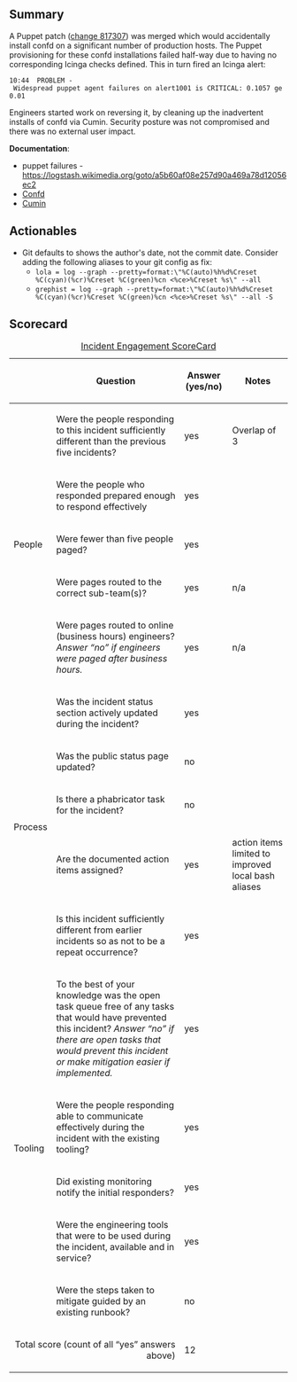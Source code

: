 {{irdoc|status=draft}}

==Summary==
{{Incident scorecard
| task = T313825
| paged-num = 0
| responders-num = 3
| coordinators = Jaime
| start = 2022-08-10 10:32:00
| end = 2022-08-10 13:31:00
| impact = No external impact.
}}

A Puppet patch ([[gerrit:c/operations/puppet/+/817307|change 817307]]) was merged which would accidentally install confd on a significant number of production hosts. The Puppet provisioning for these confd installations failed half-way due to having no corresponding Icinga checks defined. This in turn fired an Icinga alert:
 10:44 <icinga-wm> PROBLEM - Widespread puppet agent failures on alert1001 is CRITICAL: 0.1057 ge 0.01 
Engineers started work on reversing it, by cleaning up the inadvertent installs of confd via Cumin. Security posture was not compromised and there was no external user impact.

'''Documentation''':

* puppet failures - https://logstash.wikimedia.org/goto/a5b60af08e257d90a469a78d12056ec2
*[[Confd]]
* [[Cumin]]

==Actionables==

* Git defaults to shows the author's date, not the commit date. Consider adding the following aliases to your git config as fix:
** <code>lola = log --graph --pretty=format:\"%C(auto)%h%d%Creset %C(cyan)(%cr)%Creset %C(green)%cn <%ce>%Creset %s\" --all</code>
** <code>grephist = log --graph --pretty=format:\"%C(auto)%h%d%Creset %C(cyan)(%cr)%Creset %C(green)%cn <%ce>%Creset %s\" --all -S</code>

==Scorecard==

{| class="wikitable"
|+[[Incident Scorecard|Incident Engagement  ScoreCard]]
!
!Question
!Answer
(yes/no)
!Notes
|-
! rowspan="5" |People
|Were the people responding to this incident sufficiently different than the previous five incidents?
|yes
|Overlap of 3
|-
|Were the people who responded prepared enough to respond effectively
|yes
|
|-
|Were fewer than five people paged?
|yes
|
|-
|Were pages routed to the correct sub-team(s)?
|yes
|n/a
|-
|Were pages routed to online (business hours) engineers?  ''Answer “no” if engineers were paged after business hours.''
|yes
|n/a
|-
! rowspan="5" |Process
|Was the incident status section actively updated during the incident?
|yes
|
|-
|Was the public status page updated?
|no
|
|-
|Is there a phabricator task for the incident?
|no
|
|-
|Are the documented action items assigned?
|yes
|action items limited to improved local bash aliases
|-
|Is this incident sufficiently different from earlier incidents so as not to be a repeat occurrence?
|yes
|
|-
! rowspan="5" |Tooling
|To the best of your knowledge was the open task queue free of any tasks that would have prevented this incident? ''Answer “no” if there are''
''open tasks that would prevent this incident or make mitigation easier if implemented.''
|yes
|
|-
|Were the people responding able to communicate effectively during the incident with the existing tooling?
|yes
|
|-
|Did existing monitoring notify the initial responders?
|yes
|
|-
|Were the engineering tools that were to be used during the incident, available and in service?
|yes
|
|-
|Were the steps taken to mitigate guided by an existing runbook?
|no
|
|-
! colspan="2" align="right" |Total score (count of all “yes” answers above)
|12
|
|}